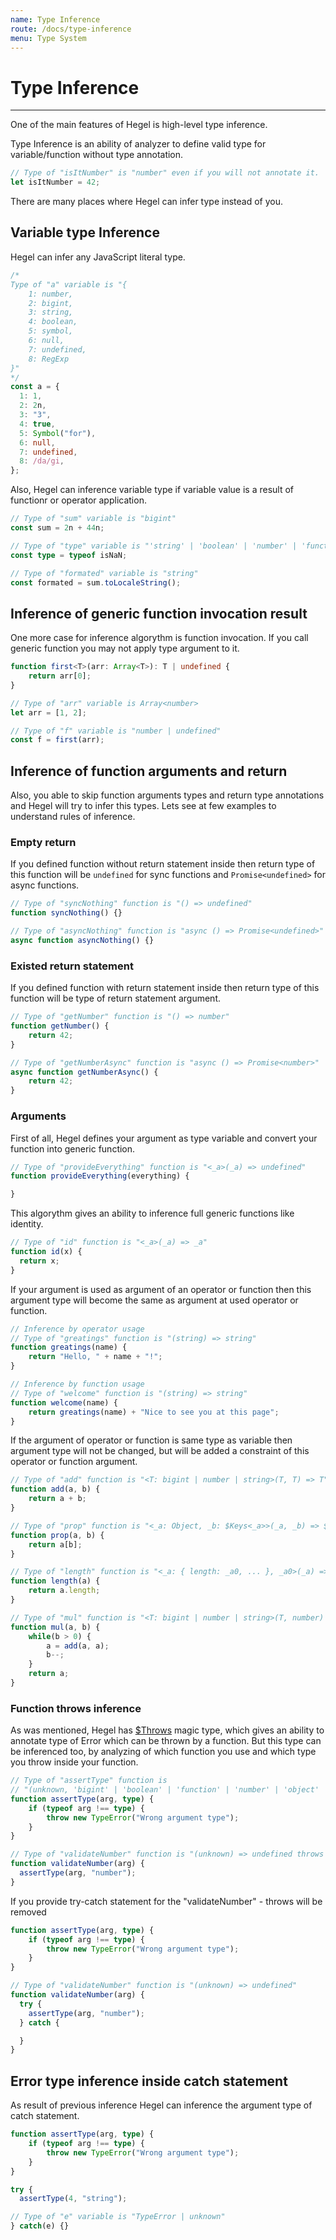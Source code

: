 ```yaml
---
name: Type Inference
route: /docs/type-inference
menu: Type System
---
```


# Type Inference
----------------

One of the main features of Hegel is high-level type inference.

Type Inference is an ability of analyzer to define valid type for variable/function without type annotation.

```typescript
// Type of "isItNumber" is "number" even if you will not annotate it.
let isItNumber = 42;
```

There are many places where Hegel can infer type instead of you.

## Variable type Inference

Hegel can infer any JavaScript literal type.

```typescript
/*
Type of "a" variable is "{
    1: number,
    2: bigint,
    3: string,
    4: boolean,
    5: symbol,
    6: null,
    7: undefined,
    8: RegExp
}"
*/
const a = {
  1: 1,
  2: 2n,
  3: "3",
  4: true,
  5: Symbol("for"),
  6: null,
  7: undefined,
  8: /da/gi,
};
```

Also, Hegel can inference variable type if variable value is a result of functionr or operator application.
```typescript
// Type of "sum" variable is "bigint"
const sum = 2n + 44n;

// Type of "type" variable is "'string' | 'boolean' | 'number' | 'function' | 'object' | 'undefined' | 'symbol' | 'bigint'"
const type = typeof isNaN;

// Type of "formated" variable is "string"
const formated = sum.toLocaleString();
```

## Inference of generic function invocation result

One more case for inference algorythm is function invocation. If you call generic function you may not apply type argument to it.

```typescript
function first<T>(arr: Array<T>): T | undefined {
    return arr[0];
}

// Type of "arr" variable is Array<number>
let arr = [1, 2];

// Type of "f" variable is "number | undefined"
const f = first(arr);
```

## Inference of function arguments and return

Also, you able to skip function arguments types and return type annotations and Hegel will try to infer this types. Lets see at few examples to understand rules of inference.

### Empty return

If you defined function without return statement inside then return type of this function will be `undefined` for sync functions and `Promise<undefined>` for async functions.

```typescript
// Type of "syncNothing" function is "() => undefined"
function syncNothing() {}

// Type of "asyncNothing" function is "async () => Promise<undefined>"
async function asyncNothing() {}
```

### Existed return statement

If you defined function with return statement inside then return type of this function will be type of return statement argument.

```typescript
// Type of "getNumber" function is "() => number"
function getNumber() {
    return 42;
}

// Type of "getNumberAsync" function is "async () => Promise<number>"
async function getNumberAsync() {
    return 42;
}
```

### Arguments

First of all, Hegel defines your argument as type variable and convert your function into generic function.

```typescript
// Type of "provideEverything" function is "<_a>(_a) => undefined"
function provideEverything(everything) {

}
```

This algorythm gives an ability to inference full generic functions like identity.

```typescript
// Type of "id" function is "<_a>(_a) => _a"
function id(x) {
  return x;
}
```

If your argument is used as argument of an operator or function then this argument type will become the same as argument at used operator or function.

```typescript
// Inference by operator usage
// Type of "greatings" function is "(string) => string"
function greatings(name) {
    return "Hello, " + name + "!";
}

// Inference by function usage
// Type of "welcome" function is "(string) => string"
function welcome(name) {
    return greatings(name) + "Nice to see you at this page";
}
```

If the argument of operator or function is same type as variable then argument type will not be changed, but will be added a constraint of this operator or function argument. 

```typescript
// Type of "add" function is "<T: bigint | number | string>(T, T) => T"
function add(a, b) {
    return a + b;
}

// Type of "prop" function is "<_a: Object, _b: $Keys<_a>>(_a, _b) => $PropertyType<_a, _b>"
function prop(a, b) {
    return a[b];
}

// Type of "length" function is "<_a: { length: _a0, ... }, _a0>(_a) => _a0"
function length(a) {
    return a.length;
}

// Type of "mul" function is "<T: bigint | number | string>(T, number) => T"
function mul(a, b) {
    while(b > 0) {
        a = add(a, a);
        b--;
    }
    return a;
}
```

### Function throws inference

As was mentioned, Hegel has [$Throws](/docs/magic-types#throwsreturntype-errortype) magic type, which gives an ability to annotate type of Error which can be thrown by a function. But this type can be inferenced too, by analyzing of which function you use and which type you throw inside your function.

```typescript
// Type of "assertType" function is 
// "(unknown, 'bigint' | 'boolean' | 'function' | 'number' | 'object' | 'string' | 'symbol' | 'undefined') => undefined throws TypeError"
function assertType(arg, type) {
    if (typeof arg !== type) {
        throw new TypeError("Wrong argument type");
    }
}

// Type of "validateNumber" function is "(unknown) => undefined throws TypeError"
function validateNumber(arg) {
  assertType(arg, "number");
}
```

If you provide try-catch statement for the "validateNumber" - throws will be removed

```typescript
function assertType(arg, type) {
    if (typeof arg !== type) {
        throw new TypeError("Wrong argument type");
    }
}

// Type of "validateNumber" function is "(unknown) => undefined"
function validateNumber(arg) {
  try {
    assertType(arg, "number");
  } catch {

  }
}
```

## Error type inference inside catch statement

As result of previous inference Hegel can inference the argument type of catch statement.

```typescript
function assertType(arg, type) {
    if (typeof arg !== type) {
        throw new TypeError("Wrong argument type");
    }
}

try {
  assertType(4, "string");

// Type of "e" variable is "TypeError | unknown"
} catch(e) {}
```
